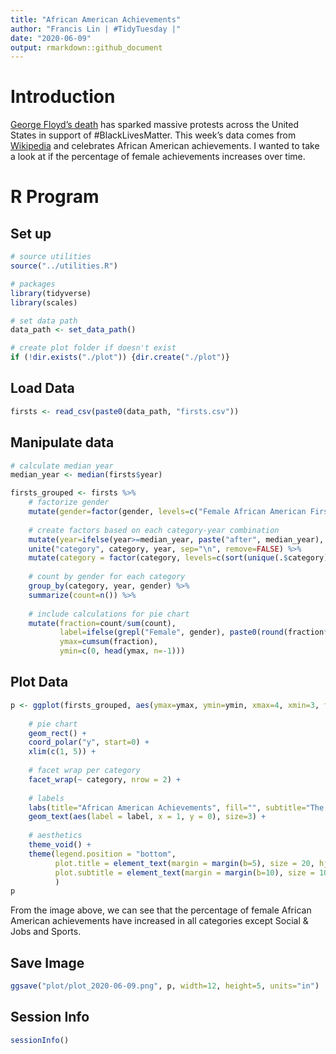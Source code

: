 ```yaml
---
title: "African American Achievements"
author: "Francis Lin | #TidyTuesday |"
date: "2020-06-09"
output: rmarkdown::github_document
---
```


# Introduction

[George Floyd's death](https://www.nytimes.com/2020/05/31/us/george-floyd-investigation.html) has sparked massive protests across the United States in support of #BlackLivesMatter. This week's data comes from [Wikipedia](https://en.wikipedia.org/wiki/List_of_African-American_firsts) and celebrates African American achievements. I wanted to take a look at if the percentage of female achievements increases over time.

# R Program

## Set up

```r
# source utilities
source("../utilities.R")

# packages
library(tidyverse)
library(scales)

# set data path
data_path <- set_data_path()

# create plot folder if doesn't exist
if (!dir.exists("./plot")) {dir.create("./plot")}
```


## Load Data

```r
firsts <- read_csv(paste0(data_path, "firsts.csv"))
```


## Manipulate data

```r
# calculate median year
median_year <- median(firsts$year)

firsts_grouped <- firsts %>%
    # factorize gender
    mutate(gender=factor(gender, levels=c("Female African American Firsts", "African-American Firsts"))) %>%
    
    # create factors based on each category-year combination
    mutate(year=ifelse(year>=median_year, paste("after", median_year), paste("before", median_year))) %>%
    unite("category", category, year, sep="\n", remove=FALSE) %>%
    mutate(category = factor(category, levels=c(sort(unique(.$category)[1:8]), sort(unique(.$category)[9:16])))) %>%
    
    # count by gender for each category
    group_by(category, year, gender) %>%
    summarize(count=n()) %>%
    
    # include calculations for pie chart
    mutate(fraction=count/sum(count),
           label=ifelse(grepl("Female", gender), paste0(round(fraction*100,1), "%"), ifelse(fraction==1, "0.0%", "")),
           ymax=cumsum(fraction),
           ymin=c(0, head(ymax, n=-1)))
```


## Plot Data

```r
p <- ggplot(firsts_grouped, aes(ymax=ymax, ymin=ymin, xmax=4, xmin=3, fill=gender)) +
    
    # pie chart
    geom_rect() +
    coord_polar("y", start=0) +
    xlim(c(1, 5)) +
    
    # facet wrap per category
    facet_wrap(~ category, nrow = 2) +
    
    # labels
    labs(title="African American Achievements", fill="", subtitle="The percentage of female African American achievements have increased in all categories except Social & Jobs and Sports.") +
    geom_text(aes(label = label, x = 1, y = 0), size=3) +
    
    # aesthetics
    theme_void() + 
    theme(legend.position = "bottom",
          plot.title = element_text(margin = margin(b=5), size = 20, hjust = 0.5),
          plot.subtitle = element_text(margin = margin(b=10), size = 10, hjust = 0.5)
          )
p
```

From the image above, we can see that the percentage of female African American achievements have increased in all categories except Social & Jobs and Sports.

## Save Image

```r
ggsave("plot/plot_2020-06-09.png", p, width=12, height=5, units="in")
```


## Session Info

```r
sessionInfo()
```
